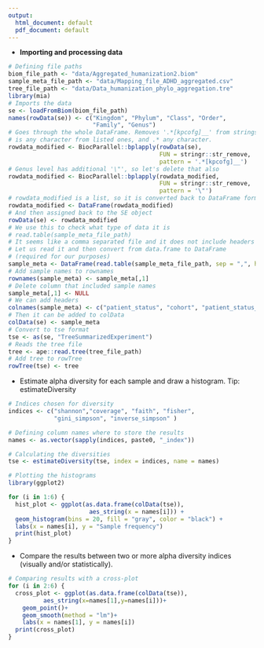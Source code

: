 ```yaml
---
output:
  html_document: default
  pdf_document: default
---
```

 * **Importing and processing data**

```r
# Defining file paths
biom_file_path <- "data/Aggregated_humanization2.biom"
sample_meta_file_path <- "data/Mapping_file_ADHD_aggregated.csv"
tree_file_path <- "data/Data_humanization_phylo_aggregation.tre"
library(mia)
# Imports the data
se <- loadFromBiom(biom_file_path)
names(rowData(se)) <- c("Kingdom", "Phylum", "Class", "Order", 
                        "Family", "Genus")
# Goes through the whole DataFrame. Removes '.*[kpcofg]__' from strings, where [kpcofg] 
# is any character from listed ones, and .* any character.
rowdata_modified <- BiocParallel::bplapply(rowData(se), 
                                           FUN = stringr::str_remove, 
                                           pattern = '.*[kpcofg]__')
# Genus level has additional '\"', so let's delete that also
rowdata_modified <- BiocParallel::bplapply(rowdata_modified, 
                                           FUN = stringr::str_remove, 
                                           pattern = '\"')
# rowdata_modified is a list, so it is converted back to DataFrame format. 
rowdata_modified <- DataFrame(rowdata_modified)
# And then assigned back to the SE object
rowData(se) <- rowdata_modified
# We use this to check what type of data it is
# read.table(sample_meta_file_path)
# It seems like a comma separated file and it does not include headers
# Let us read it and then convert from data.frame to DataFrame
# (required for our purposes)
sample_meta <- DataFrame(read.table(sample_meta_file_path, sep = ",", header = FALSE))
# Add sample names to rownames
rownames(sample_meta) <- sample_meta[,1]
# Delete column that included sample names
sample_meta[,1] <- NULL
# We can add headers
colnames(sample_meta) <- c("patient_status", "cohort", "patient_status_vs_cohort", "sample_name")
# Then it can be added to colData
colData(se) <- sample_meta
# Convert to tse format
tse <- as(se, "TreeSummarizedExperiment")
# Reads the tree file
tree <- ape::read.tree(tree_file_path)
# Add tree to rowTree
rowTree(tse) <- tree
```

* Estimate alpha diversity for each sample and draw a histogram. Tip:
  estimateDiversity
  
``` r
# Indices chosen for diversity
indices <- c("shannon","coverage", "faith", "fisher",
             "gini_simpson", "inverse_simpson" )

# Defining column names where to store the results
names <- as.vector(sapply(indices, paste0, "_index"))

# Calculating the diversities
tse <- estimateDiversity(tse, index = indices, name = names)

# Plotting the histograms
library(ggplot2)

for (i in 1:6) {
  hist_plot <- ggplot(as.data.frame(colData(tse)), 
                       aes_string(x = names[i])) + 
  geom_histogram(bins = 20, fill = "gray", color = "black") +
  labs(x = names[i], y = "Sample frequency")
  print(hist_plot)
}
```

* Compare the results between two or more
  alpha diversity indices (visually and/or statistically).
  
``` r
# Comparing results with a cross-plot
for (i in 2:6) {
  cross_plot <- ggplot(as.data.frame(colData(tse)),
          aes_string(x=names[1],y=names[i]))+
    geom_point()+
    geom_smooth(method = "lm")+
    labs(x = names[1], y = names[i])
  print(cross_plot)
}
```